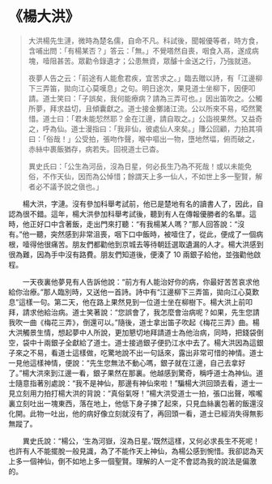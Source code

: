 # 《楊大洪》

> 大洪楊先生漣，微時為楚名儒，自命不凡。科試後，聞報優等者，時方食，含哺出問：「有楊某否？」答云：「無。」不覺嗒然自喪，咽食入鬲，遂成病塊，噎阻甚苦。眾勸令錄遺才；公患無資，眾醵十金送之行，乃強就道。
>
> 夜夢人告之云：「前途有人能愈君疾，宜苦求之。」臨去贈以詩，有「江邊柳下三弄笛，拋向江心莫嘆息」之句。明日途次，果見道士坐柳下，因便叩請。道士笑曰：「子誤矣，我何能療病？請為三弄可也。」因出笛吹之。公觸所夢，拜求益切，且傾囊獻之。道士接金擲諸江流。公以所來不易，啞然驚惜。道士曰：「君未能恝然耶？金在江邊，請自取之。」公詣視果然。又益奇之，呼為仙。道士漫指曰：「我非仙，彼處仙人來矣。」賺公回顧，力拍其項曰：「俗哉！」公受拍，張吻作聲，喉中嘔出一物，墮地然堛，俯而破之，赤絲中裹飯猶存，病若失。回視道士已杳。
>
> 異史氏曰：「公生為河岳，沒為日星，何必長生乃為不死哉！或以未能免俗，不作天仙，因而為公悼惜；餘謂天上多一仙人，不如世上多一聖賢，解者必不議予說之傎也。」

&emsp;&emsp;楊大洪，字漣。沒有參加科舉考試前，他已是楚地有名的讀書人了，因此，自認為很不錯。這年，楊大洪參加科舉考試後，聽到有人在傳報優勝者的名單。這時，他正好口中含著飯，走出門來打聽：“有我楊某人嗎？”那人回答說：“沒有。”他一聽，突然感到非常沮喪，咽下口中飯時，被噎住了，從此，便成了一個病根，噎得他很痛苦。朋友們都勸他到京城去等待朝廷選取遺漏的人才。楊大洪感到很為難，因為手中沒有路費。朋友們知道後，便湊了 10 兩銀子給他，並強勸他啟程。

&emsp;&emsp;一天夜裏他夢見有人告訴他說：“前方有人能治好你的病，你最好苦苦哀求他給你治療。”那人臨別時，又送他一首詩。詩中有“江邊柳下三弄笛，拋向江心莫歎息”這樣一句。第二天，他在路上果然見到一位道士坐在柳樹下。楊大洪上前叩拜，請求他給治病。道士笑著說：“您誤會了，我怎麼會治病呢？如果，先生您請我吹一曲《梅花三弄》，倒還可以。”隨後，道士拿出笛子吹起《梅花三弄》曲。楊大洪觸景生情，想起夢中人所說，更加懇切地拜請道士為他治病，同時，把錢袋倒空，袋中十兩銀子全獻給了道士。道士接過銀子便扔江水中去了。楊大洪因為這銀子來之不易，看道士這樣做，吃驚地說不出一句話來，露出非常可惜的神情。道士一見他這樣神情，便說：“先生您無法不動心嗎，銀子就在江邊，自己去拿好了。”楊大洪來到江邊一看，銀子果然在那裏。他越感到驚奇，稱呼道士為神仙。道士隨意指著別處說：“我不是神仙，那邊有神仙來啦！”騙楊大洪回頭去看，道士一見立刻用力拍打楊大洪的背說：“真俗氣呀！”楊大洪受道士一拍，張口出聲，喉嚨裏立刻吐出一塊東西，落在地上，他低下身子揀了起來，只見血絲裏包著的飯還沒化開。此物一吐出，他的病好像立刻就沒有了，再回頭一看，道士已經消失得無影無蹤了。

&emsp;&emsp;異史氏說：“楊公，‘生為河嶽，沒為日星。’既然這樣，又何必求長生不死呢！也許有人不能擺脫一般見識，為了不能作天上神仙，為楊公感到惋惜。我卻認為天上多一個神仙，倒不如地上多一個聖賢。理解的人一定不會認為我的說法是偏激的。
